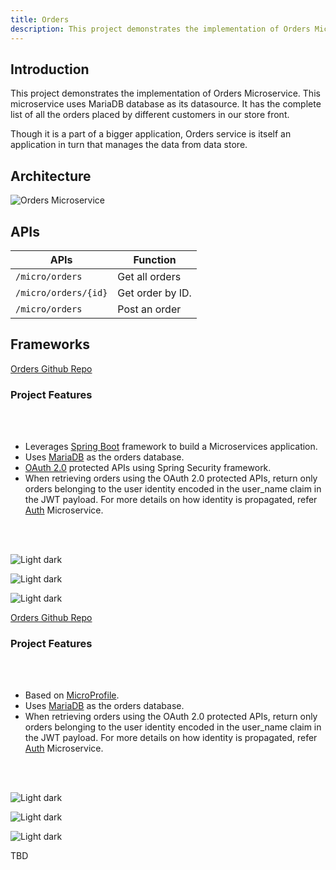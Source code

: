```yaml
---
title: Orders
description: This project demonstrates the implementation of Orders Microservice
---
```


## Introduction

This project demonstrates the implementation of Orders Microservice. This microservice uses MariaDB database as its datasource. It has the complete list of all the orders placed by different customers in our store front.

Though it is a part of a bigger application, Orders service is itself an application in turn that manages the data from data store.

## Architecture

![Orders Microservice](../../images/orders.png)

## APIs

| APIs                       | Function                          |
| -------------------------- | --------------------------------- |
| `/micro/orders`            | Get all orders                    |
| `/micro/orders/{id}`       | Get order by ID.                  |
| `/micro/orders`            | Post an order                     |

## Frameworks

<Tabs>

<Tab label="SpringBoot">

[Orders Github Repo](https://github.com/ibm-garage-ref-storefront/orders-ms-spring/)

### Project Features

<br/><br/>

- Leverages [Spring Boot](https://projects.spring.io/spring-boot/) framework to build a Microservices application.
- Uses [MariaDB](https://mariadb.org/) as the orders database.
- [OAuth 2.0](https://oauth.net/2/) protected APIs using Spring Security framework.
- When retrieving orders using the OAuth 2.0 protected APIs, return only orders belonging to the user identity encoded in the user_name claim in the JWT payload. For more details on how identity is propagated, refer [Auth](https://github.com/ibm-garage-ref-storefront/auth-ms-spring) Microservice.

<br/><br/>

<Row>
  <Column colMd={3} colLg={4} noGutterSm>
    <ImageCard
      title="Deploy the app locally"
      titleColor="light"
      aspectRatio="1:1"
      href="https://github.com/ibm-garage-ref-storefront/orders-ms-spring/blob/master/README.md"
      actionIcon="arrowRight"
      subTitleColor="light"
      subTitle="Appsody"
      >

![Light dark](./images/local_run.jpg)

  </ImageCard>
  </Column>
  <Column colMd={3} colLg={4} noGutterSm>
    <ImageCard
      title="Deploy the app to Openshift"
      titleColor="light"
      aspectRatio="1:1"
      href="/"
      actionIcon="arrowRight"
      subTitleColor="light"
      subTitle="Appsody"
      >

![Light dark](./images/redhat_openshift.jpg)

  </ImageCard>
  </Column>
  <Column colMd={3} colLg={4} noGutterSm>
    <ImageCard
      title="Deploy the app using CP4Apps"
      titleColor="light"
      aspectRatio="1:1"
      href="/"
      actionIcon="arrowRight"
      subTitleColor="light"
      subTitle="CP4Apps"
      >

![Light dark](./images/cloud-pak-for-applications.jpg)

  </ImageCard>
  </Column>
</Row>

</Tab>

<Tab label="OpenLiberty">

[Orders Github Repo](https://github.com/ibm-garage-ref-storefront/orders-ms-openliberty)

### Project Features

<br/><br/>

- Based on [MicroProfile](https://microprofile.io/).
- Uses [MariaDB](https://mariadb.org/) as the orders database.
- When retrieving orders using the OAuth 2.0 protected APIs, return only orders belonging to the user identity encoded in the user_name claim in the JWT payload. For more details on how identity is propagated, refer [Auth](https://github.com/ibm-garage-ref-storefront/auth-ms-openliberty) Microservice.

<br/><br/>

<Row>
  <Column colMd={3} colLg={4} noGutterSm>
    <ImageCard
      title="Deploy the app locally"
      titleColor="light"
      aspectRatio="1:1"
      href="https://github.com/ibm-garage-ref-storefront/orders-ms-openliberty/blob/master/README.md"
      actionIcon="arrowRight"
      subTitleColor="light"
      subTitle="Appsody"
      >

![Light dark](./images/local_run.jpg)

  </ImageCard>
  </Column>
  <Column colMd={3} colLg={4} noGutterSm>
    <ImageCard
      title="Deploy the app to Openshift"
      titleColor="light"
      aspectRatio="1:1"
      href="/"
      actionIcon="arrowRight"
      subTitleColor="light"
      subTitle="Appsody"
      >

![Light dark](./images/redhat_openshift.jpg)

  </ImageCard>
  </Column>
  <Column colMd={3} colLg={4} noGutterSm>
    <ImageCard
      title="Deploy the app using CP4Apps"
      titleColor="light"
      aspectRatio="1:1"
      href="/"
      actionIcon="arrowRight"
      subTitleColor="light"
      subTitle="CP4Apps"
      >

![Light dark](./images/cloud-pak-for-applications.jpg)

  </ImageCard>
  </Column>
</Row>

</Tab>

<Tab label="Quarkus">

TBD

</Tab>

</Tabs>
